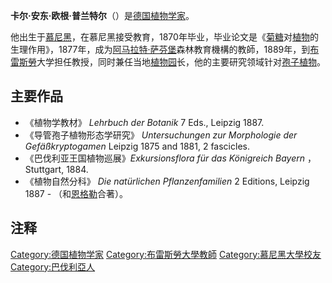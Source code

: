 '''卡尔·安东·欧根·普兰特尔'''（{{lang-de|'''Karl Anton Eugen Prantl'''}}）{{BD|1849年|9月10日|1893年|2月24日|}}是[[德国|德国]][[植物学家|植物学家]]。

他出生于[[慕尼黑|慕尼黑]]，在慕尼黑接受教育，1870年毕业，毕业论文是《[[菊糖|菊糖]]对[[植物|植物]]的生理作用》，1877年，成为[[阿马拉特·萨芬堡|阿马拉特·萨芬堡]]森林教育機構的教師，1889年，到[[布雷斯勞|布雷斯勞]]大学担任教授，同时兼任当地[[植物园|植物园]]长，他的主要研究领域针对[[孢子植物|孢子植物]]。

{{botanist|Prantl|卡尔·安东·欧根·普兰特尔}}
  
==主要作品==
*《植物学教材》 ''Lehrbuch der Botanik''  7 Eds., Leipzig 1887.  
*《导管孢子植物形态学研究》 ''Untersuchungen zur Morphologie der Gefäßkryptogamen''  Leipzig 1875 and 1881, 2 fascicles.   
*《巴伐利亚王国植物巡展》''Exkursionsflora für das Königreich Bayern'' ，Stuttgart, 1884.   
*《植物自然分科》  ''Die natürlichen Pflanzenfamilien'' 2 Editions, Leipzig  1887 - （和[[恩格勒|恩格勒]]合著）。

== 注释 ==
<references/>

{{Authority control}}
{{DEFAULTSORT:Prantl, Karl Anton Eugen}}
[[Category:德国植物学家|Category:德国植物学家]]
[[Category:布雷斯勞大學教師|Category:布雷斯勞大學教師]]
[[Category:慕尼黑大學校友|Category:慕尼黑大學校友]]
[[Category:巴伐利亞人|Category:巴伐利亞人]]